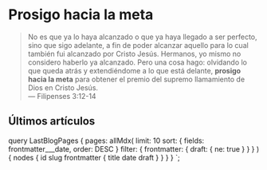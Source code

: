
# Prosigo hacia la meta

> No es que ya lo haya alcanzado o que ya haya llegado a ser perfecto, sino que sigo adelante, a fin de poder alcanzar aquello para lo cual también fui alcanzado por Cristo Jesús. Hermanos, yo mismo no considero haberlo ya alcanzado. Pero una cosa hago: olvidando lo que queda atrás y extendiéndome a lo que está delante, **prosigo hacia la meta** para obtener el premio del supremo llamamiento de Dios en Cristo Jesús. <br />
> — Filipenses 3:12-14

## Últimos artículos

<ArticleList posts={props.data.pages.nodes} prefix="blog/" />

  query LastBlogPages {
    pages: allMdx(
      limit: 10
      sort: { fields: frontmatter___date, order: DESC }
      filter: { frontmatter: { draft: { ne: true } } }
    ) {
      nodes {
        id
        slug
        frontmatter {
          title
          date
          draft
        }
      }
    }
  }
`;
